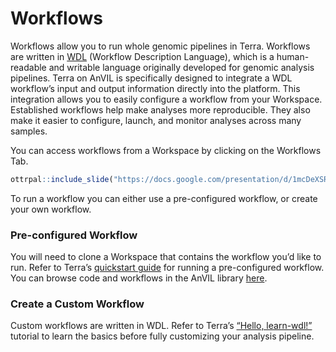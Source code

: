 # Workflows

Workflows allow you to run whole genomic pipelines in Terra. Workflows are written in [WDL](https://openwdl.org/#) (Workflow Description Language), which is a human-readable and writable language originally developed for genomic analysis pipelines. Terra on AnVIL is specifically designed to integrate a WDL workflow's input and output information directly into the platform. This integration allows you to easily configure a workflow from your Workspace. Established workflows help make analyses more reproducible. They also make it easier to configure, launch, and monitor analyses across many samples.

You can access workflows from a Workspace by clicking on the Workflows Tab.

```r
ottrpal::include_slide("https://docs.google.com/presentation/d/1mcDeXSRgfN8LsOKihL4dh_wVmo9gFRlefxcB9zALyqQ/edit#slide=id.gf517266050_0_149")
```

To run a workflow you can either use a pre-configured workflow, or create your own workflow.

### Pre-configured Workflow

You will need to clone a Workspace that contains the workflow you'd like to run. Refer to Terra's [quickstart guide](https://support.terra.bio/hc/en-us/articles/360043454592-Workflows-Quickstart-Part-1-Run-pre-configured-workflow) for running a pre-configured workflow. You can browse code and workflows in the AnVIL library [here](https://anvil.terra.bio/#library/code).
    
### Create a Custom Workflow

Custom workflows are written in WDL. Refer to Terra's ["Hello, learn-wdl!"](https://support.terra.bio/hc/en-us/articles/360037117492-Getting-started-with-WDL) tutorial to learn the basics before fully customizing your analysis pipeline.
